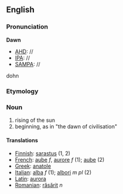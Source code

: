 ==English==

===Pronunciation===
'''Dawn'''
*[[AHD]]: //
*[[IPA]]: //
*[[SAMPA]]: //
dohn

===Etymology===

===Noun===
#rising of the sun
#beginning, as in "the dawn of civilisation"

====Translations====
*[[Finnish]]: [[sarastus]] (1, 2)
*[[French]]: [[aube]] ''f'', [[aurore]] ''f'' (1); [[aube]] (2)
*[[Greek]]: [[anatole]]
*[[Italian]]: [[alba]] ''f'' (1); [[albori]] ''m pl'' (2)
*[[Latin]]: [[aurora]]
*[[Romanian]]: [[răsărit]] ''n''